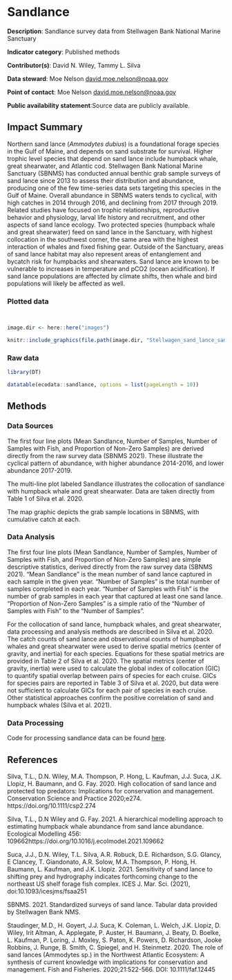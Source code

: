 # Sandlance

**Description**: Sandlance survey data from Stellwagen Bank National Marine Sanctuary

**Indicator category**: Published methods

**Contributor(s)**: David N. Wiley, Tammy L. Silva
  
**Data steward**: Moe Nelson <david.moe.nelson@noaa.gov>
  
**Point of contact**: Moe Nelson <david.moe.nelson@noaa.gov>

**Public availability statement**:Source data are publicly available.

## Impact Summary

Northern sand lance (*Ammodytes dubius*) is a foundational forage species in the Gulf of Maine, and depends on sand substrate for survival.  Higher trophic level species that depend on sand lance include humpback whale, great shearwater, and Atlantic cod.  Stellwagen Bank National Marine Sanctuary (SBNMS) has conducted annual benthic grab sample surveys of sand lance since 2013 to assess their distribution and abundance, producing one of the few time-series data sets targeting this species in the Gulf of Maine.  Overall abundance in SBNMS waters tends to cyclical, with high catches in 2014 through 2016, and declining from 2017 through 2019.  Related studies have focused on trophic relationships, reproductive behavior and physiology, larval life history and recruitment, and other aspects of sand lance ecology.  Two protected species (humpback whale and great shearwater) feed on sand lance in the Sanctuary, with highest collocation in the southwest corner, the same area with the highest interaction of whales and fixed fishing gear.  Outside of the Sanctuary, areas of sand lance habitat may also represent areas of entanglement and bycatch risk for humpbacks and shearwaters.  Sand lance are known to be vulnerable to increases in temperature and pCO2 (ocean acidification).  If sand lance populations are affected by climate shifts, then whale and bird populations will likely be affected as well.


### Plotted data 
```r

```

```r

```


```r

image.dir <- here::here("images")

knitr::include_graphics(file.path(image.dir, "Stellwagen_sand_lance_sampling_map_1.jpg"))
```


### Raw data 
```r
library(DT)

datatable(ecodata::sandlance, options = list(pageLength = 10))

```

## Methods
### Data Sources

The first four line plots (Mean Sandlance, Number of Samples, Number of Samples with Fish, and Proportion of Non-Zero Samples) are derived directly from the raw survey data (SBNMS 2021).  These illustrate the cyclical pattern of abundance, with higher abundance 2014-2016, and lower abundance 2017-2019.

The multi-line plot labeled Sandlance illustrates the collocation of sandlance with humpback whale and great shearwater.  Data are taken directly from Table 1 of Silva et al. 2020.  

The map graphic depicts the grab sample locations in SBNMS, with cumulative catch at each.


### Data Analysis

The first four line plots (Mean Sandlance, Number of Samples, Number of Samples with Fish, and Proportion of Non-Zero Samples) are simple descriptive statistics, derived directly from the raw survey data (SBNMS 2021).  “Mean Sandlance” is the mean number of sand lance captured in each sample in the given year.  “Number of Samples” is the total number of samples completed in each year.  “Number of Samples with Fish” is the number of grab samples in each year that captured at least one sand lance.  “Proportion of Non-Zero Samples” is a simple ratio of the “Number of Samples with Fish” to the “Number of Samples”.  

For the collocation of sand lance, humpback whales, and great shearwater, data processing and analysis methods are described in Silva et al. 2020. The catch counts of sand lance and observational counts of humpback whales and great shearwater were used to derive spatial metrics (center of gravity, and inertia) for each species. Equations for these spatial metrics are provided in Table 2 of Silva et al. 2020. The spatial metrics (center of gravity, inertia) were used to calculate the global index of collocation (GIC) to quantify spatial overlap between pairs of species for each cruise. GICs for species pairs are reported in Table 3 of Silva et al. 2020, but data were not sufficient to calculate GICs for each pair of species in each cruise.  Other statistical approaches confirm the positive correlation of sand and humpback whales (Silva et al. 2021).




### Data Processing

Code for processing sandlance data can be found [here](https://github.com/NOAA-EDAB/ecodata/blob/master/data-raw/get_sandlance.R).

## References

Silva, T.L., D.N. Wiley, M.A. Thompson, P. Hong, L. Kaufman, J.J. Suca, J.K. Llopiz, H. Baumann, and G. Fay.  2020.  High collocation of sand lance and protected top predators: Implications for conservation and management.  Conservation Science and Practice 2020;e274.  https://doi.org/10.1111/csp2.274


Silva, T.L., D.N Wiley and G. Fay. 2021. A hierarchical modelling approach to
estimating humpback whale abundance from sand lance abundance. Ecological Modelling 456: 109662https://doi.org/10.1016/j.ecolmodel.2021.109662

Suca, J.J., D.N. Wiley, T.L. Silva, A.R. Robuck, D.E. Richardson, S.G. Glancy, E Clancey, T. Giandonato, A.R. Solow, M.A. Thompson, P. Hong, H. Baumann, L. Kaufman, and J.K. Llopiz.  2021.  Sensitivity of sand lance to shifting prey and hydrography indicates forthcoming change to the northeast US shelf forage fish complex.  ICES J. Mar. Sci. (2021), doi:10.1093/icesjms/fsaa251 

SBNMS.  2021.  Standardized surveys of sand lance.  Tabular data provided by Stellwagen Bank NMS.

Staudinger, M.D., H. Goyert, J.J. Suca, K. Coleman, L. Welch, J.K. Llopiz, D. Wiley, Irit Altman, A. Applegate, P. Auster, H. Baumann, J. Beaty, D. Boelke, L. Kaufman, P. Loring, J. Moxley, S. Paton, K. Powers, D. Richardson, Jooke Robbins, J. Runge, B. Smith, C. Spiegel, and H. Steinmetz.  2020.  The role of sand lances (Ammodytes sp.) in the Northwest Atlantic Ecosystem: A synthesis of current knowledge with implications for conservation and management. Fish and Fisheries. 2020;21:522-566. DOI: 10.1111/faf.12445



